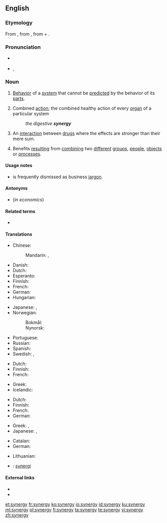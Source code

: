 ==English==
{{wikipedia}}

===Etymology===
From {{etyl|grc|en}} {{m|grc|συνεργία||joint work, assistance, help}}, from {{m|grc|συνεργός||working together}}, from {{m|grc|σύν||together}} + {{m|grc|ἔργον||work}}.

===Pronunciation===
* {{a|UK}} {{IPA|/ˈsɪnədʒi/|lang=en}}
* {{a|US}} {{enPR|sĭnʹər-jē}}, {{IPA|/ˈsɪnɚdʒi/|lang=en}}

===Noun===
{{en-noun|synergies}}

# [[behavior|Behavior]] of a [[system]] that cannot be [[predict]]ed by the behavior of its [[part]]s.
# {{lb|en|medicine}} Combined [[action]]; the combined healthy action of every [[organ]] of a particular system
#: ''the digestive '''synergy'''''
# {{lb|en|pharmacology}} An [[interaction]] between [[drug]]s where the effects are stronger than their mere sum.
# Benefits [[result]]ing from [[combine|combining]] two [[different]] [[group]]s, [[people]], [[object]]s or [[process]]es.

====Usage notes====
* {{term||Synergy}} is frequently dismissed as business [[jargon]].

====Antonyms====
* {{l|en|anergy}} (''in economics'')

====Related terms====
* {{l|en|energy}}

====Translations====
{{trans-top|behavior of a system that cannot be predicted by the behavior of its parts}}
* Chinese:
*: Mandarin: {{t|cmn|協同效應|sc=Hani}}, {{t|cmn|协同效应|tr=xiétóng xiàoyìng|sc=Hani}}
* Danish: {{t|da|synergi|c}}
* Dutch: {{t+|nl|synergie|f}}
* Esperanto: {{t|eo|sinergio}}
* Finnish: {{t+|fi|synergia}}
* French: {{t+|fr|synergie|f}}
* German: {{t+|de|Synergie|f}}
* Hungarian: {{t+|hu|szinergia}}
{{trans-mid}}
* Japanese: {{t|ja|相乗効果|tr=そうじょうこうか, sōjō kōka|sc=Jpan}}, {{t+|ja|シナジー|tr=shinajī|sc=Jpan}}
* Norwegian: {{t|no|synergi}}
*: Bokmål: {{t|nb|synergi|m}}
*: Nynorsk: {{t|nn|synergi|m}}
* Portuguese: {{t+|pt|sinergia|f}}
* Russian: {{t+|ru|синерги́я|f|tr=sinɛrgíja}}
* Spanish: {{t+|es|sinergia|f}}
* Swedish: {{t+|sv|synergi|c}}, {{t|sv|synergieffekt|c}}
{{trans-bottom}}

{{trans-top|medicine: combined action}}
* Dutch: {{t+|nl|synergie|f}}
* Finnish: {{t+|fi|yhteisvaikutus}}
* French: {{t+|fr|synergie|f}}
{{trans-mid}}
* Greek: {{t+|el|συνεργία|f}}
* Icelandic: {{t|is|samvirkni|f}}
{{trans-bottom}}

{{trans-top|pharmacology: interaction between drugs}}
{{trans-mid}}
{{trans-bottom}}

{{trans-top|result of combining two different groups, people, objects or processes}}
* Dutch: {{t+|nl|synergie|f}}
* Finnish: {{t+|fi|synergia}}
* French: {{t+|fr|synergie|f}}
* German: {{t+|de|Synergie|f}}
{{trans-mid}}
* Greek: {{t+|el|συνεργία|f}}, {{t+|el|σύμπραξη|f}}
* Japanese: {{l|ja|相乗効果|tr=そうじょうこうか, sōjōkōka}}, {{l|ja|シナジー|tr=shinajī}}
{{trans-bottom}}

{{checktrans-top}}
* Catalan: {{t-check|ca|sinergia|f}}
* German: {{t-check|de|Synergie|f}}
{{trans-mid}}
* Lithuanian: {{t-check|lt|sinergija|f}}
* {{ttbc|sv}}: [[synergi]] {{g|c}}
{{trans-bottom}}

====External links====
* {{R:Webster 1913}}
* {{R:Century 1911}}

[[et:synergy]]
[[fr:synergy]]
[[ko:synergy]]
[[io:synergy]]
[[id:synergy]]
[[ku:synergy]]
[[ml:synergy]]
[[pl:synergy]]
[[fi:synergy]]
[[ta:synergy]]
[[te:synergy]]
[[vi:synergy]]
[[zh:synergy]]